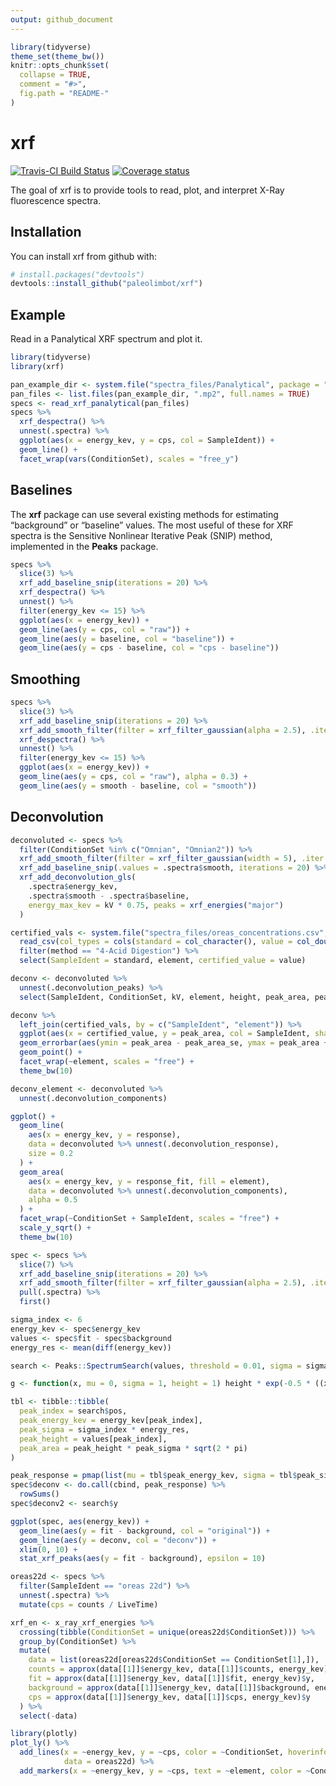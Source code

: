```yaml
---
output: github_document
---
```


<!-- README.md is generated from README.Rmd. Please edit that file -->

```r
library(tidyverse)
theme_set(theme_bw())
knitr::opts_chunk$set(
  collapse = TRUE,
  comment = "#>",
  fig.path = "README-"
)
```

# xrf

[![Travis-CI Build Status](https://travis-ci.org/paleolimbot/xrf.svg?branch=master)](https://travis-ci.org/paleolimbot/xrf) [![Coverage status](https://codecov.io/gh/paleolimbot/xrf/branch/master/graph/badge.svg)](https://codecov.io/github/paleolimbot/xrf?branch=master)

The goal of xrf is to provide tools to read, plot, and interpret X-Ray fluorescence spectra.

## Installation

You can install xrf from github with:

```r
# install.packages("devtools")
devtools::install_github("paleolimbot/xrf")
```

## Example

Read in a Panalytical XRF spectrum and plot it.

```r
library(tidyverse)
library(xrf)

pan_example_dir <- system.file("spectra_files/Panalytical", package = "xrf")
pan_files <- list.files(pan_example_dir, ".mp2", full.names = TRUE)
specs <- read_xrf_panalytical(pan_files)
specs %>%
  xrf_despectra() %>%
  unnest(.spectra) %>%
  ggplot(aes(x = energy_kev, y = cps, col = SampleIdent)) +
  geom_line() +
  facet_wrap(vars(ConditionSet), scales = "free_y")
```

## Baselines

The **xrf** package can use several existing methods for estimating "background" or "baseline" values. The most useful of these for XRF spectra is the Sensitive Nonlinear Iterative Peak (SNIP) method, implemented in the **Peaks** package.

```r
specs %>%
  slice(3) %>%
  xrf_add_baseline_snip(iterations = 20) %>%
  xrf_despectra() %>%
  unnest() %>%
  filter(energy_kev <= 15) %>%
  ggplot(aes(x = energy_kev)) +
  geom_line(aes(y = cps, col = "raw")) +
  geom_line(aes(y = baseline, col = "baseline")) +
  geom_line(aes(y = cps - baseline, col = "cps - baseline"))
```

## Smoothing

```r
specs %>%
  slice(3) %>%
  xrf_add_baseline_snip(iterations = 20) %>%
  xrf_add_smooth_filter(filter = xrf_filter_gaussian(alpha = 2.5), .iter = 5) %>%
  xrf_despectra() %>%
  unnest() %>%
  filter(energy_kev <= 15) %>%
  ggplot(aes(x = energy_kev)) +
  geom_line(aes(y = cps, col = "raw"), alpha = 0.3) +
  geom_line(aes(y = smooth - baseline, col = "smooth"))
```

## Deconvolution

```r
deconvoluted <- specs %>%
  filter(ConditionSet %in% c("Omnian", "Omnian2")) %>%
  xrf_add_smooth_filter(filter = xrf_filter_gaussian(width = 5), .iter = 20) %>%
  xrf_add_baseline_snip(.values = .spectra$smooth, iterations = 20) %>%
  xrf_add_deconvolution_gls(
    .spectra$energy_kev, 
    .spectra$smooth - .spectra$baseline, 
    energy_max_kev = kV * 0.75, peaks = xrf_energies("major")
  )

certified_vals <- system.file("spectra_files/oreas_concentrations.csv", package = "xrf") %>%
  read_csv(col_types = cols(standard = col_character(), value = col_double(), .default = col_guess())) %>%
  filter(method == "4-Acid Digestion") %>%
  select(SampleIdent = standard, element, certified_value = value)

deconv <- deconvoluted %>% 
  unnest(.deconvolution_peaks) %>%
  select(SampleIdent, ConditionSet, kV, element, height, peak_area, peak_area_se)

deconv %>%
  left_join(certified_vals, by = c("SampleIdent", "element")) %>%
  ggplot(aes(x = certified_value, y = peak_area, col = SampleIdent, shape = ConditionSet)) +
  geom_errorbar(aes(ymin = peak_area - peak_area_se, ymax = peak_area + peak_area_se)) +
  geom_point() +
  facet_wrap(~element, scales = "free") +
  theme_bw(10)
```

```r
deconv_element <- deconvoluted %>%
  unnest(.deconvolution_components)

ggplot() +
  geom_line(
    aes(x = energy_kev, y = response), 
    data = deconvoluted %>% unnest(.deconvolution_response), 
    size = 0.2
  ) +
  geom_area(
    aes(x = energy_kev, y = response_fit, fill = element), 
    data = deconvoluted %>% unnest(.deconvolution_components), 
    alpha = 0.5
  ) +
  facet_wrap(~ConditionSet + SampleIdent, scales = "free") +
  scale_y_sqrt() +
  theme_bw(10)
```

```r
spec <- specs %>%
  slice(7) %>%
  xrf_add_baseline_snip(iterations = 20) %>%
  xrf_add_smooth_filter(filter = xrf_filter_gaussian(alpha = 2.5), .iter = 5) %>%
  pull(.spectra) %>%
  first()

sigma_index <- 6
energy_kev <- spec$energy_kev
values <- spec$fit - spec$background
energy_res <- mean(diff(energy_kev))

search <- Peaks::SpectrumSearch(values, threshold = 0.01, sigma = sigma_index)

g <- function(x, mu = 0, sigma = 1, height = 1) height * exp(-0.5 * ((x - mu) / sigma) ^ 2)

tbl <- tibble::tibble(
  peak_index = search$pos,
  peak_energy_kev = energy_kev[peak_index], 
  peak_sigma = sigma_index * energy_res,
  peak_height = values[peak_index],
  peak_area = peak_height * peak_sigma * sqrt(2 * pi)
)

peak_response = pmap(list(mu = tbl$peak_energy_kev, sigma = tbl$peak_sigma, height = tbl$peak_height), g, energy_kev)
spec$deconv <- do.call(cbind, peak_response) %>%
  rowSums()
spec$deconv2 <- search$y

ggplot(spec, aes(energy_kev)) +
  geom_line(aes(y = fit - background, col = "original")) +
  geom_line(aes(y = deconv, col = "deconv")) +
  xlim(0, 10) +
  stat_xrf_peaks(aes(y = fit - background), epsilon = 10)
```



```r
oreas22d <- specs %>%
  filter(SampleIdent == "oreas 22d") %>%
  unnest(.spectra) %>%
  mutate(cps = counts / LiveTime)

xrf_en <- x_ray_xrf_energies %>%
  crossing(tibble(ConditionSet = unique(oreas22d$ConditionSet))) %>%
  group_by(ConditionSet) %>%
  mutate(
    data = list(oreas22d[oreas22d$ConditionSet == ConditionSet[1],]),
    counts = approx(data[[1]]$energy_kev, data[[1]]$counts, energy_kev)$y,
    fit = approx(data[[1]]$energy_kev, data[[1]]$fit, energy_kev)$y,
    background = approx(data[[1]]$energy_kev, data[[1]]$background, energy_kev)$y,
    cps = approx(data[[1]]$energy_kev, data[[1]]$cps, energy_kev)$y
  ) %>%
  select(-data)

library(plotly)
plot_ly() %>%
  add_lines(x = ~energy_kev, y = ~cps, color = ~ConditionSet, hoverinfo = "none", 
            data = oreas22d) %>%
  add_markers(x = ~energy_kev, y = ~cps, text = ~element, color = ~ConditionSet, data = xrf_en)
```


